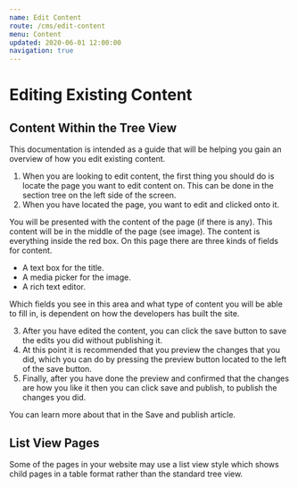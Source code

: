 ```yaml
---
name: Edit Content
route: /cms/edit-content
menu: Content
updated: 2020-06-01 12:00:00
navigation: true
---
```


# Editing Existing Content

## Content Within the Tree View

This documentation is intended as a guide that will be helping you gain an overview of how you edit existing content.

1. When you are looking to edit content, the first thing you should do is locate the page you want to edit content on. This can be done in the section tree on the left side of the screen.
2. When you have located the page, you want to edit and clicked onto it.

You will be presented with the content of the page (if there is any). This content will be in the middle of the page (see image). The content is everything inside the red box. On this page there are three kinds of fields for content.

- A text box for the title.
- A media picker for the image.
- A rich text editor.

Which fields you see in this area and what type of content you will be able to fill in, is dependent on how the developers has built the site.

3. After you have edited the content, you can click the save button to save the edits you did without publishing it.
4. At this point it is recommended that you preview the changes that you did, which you can do by pressing the preview button located to the left of the save button.
5. Finally, after you have done the preview and confirmed that the changes are how you like it then you can click save and publish, to publish the changes you did.

You can learn more about that in the Save and publish article.

## List View Pages

Some of the pages in your website may use a list view style which shows child pages in a table format rather than the standard tree view.
